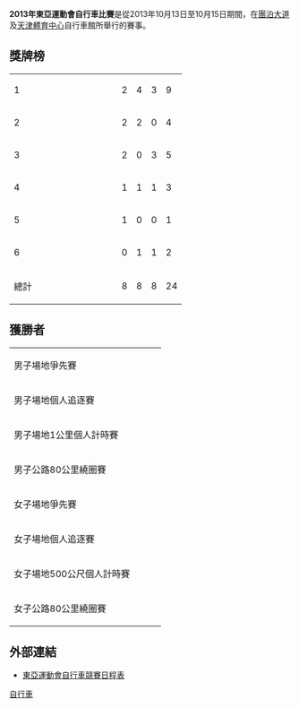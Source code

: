 '''2013年東亞運動會自行車比賽'''是從2013年10月13日至10月15日期間，在[[團泊大道|團泊大道]]及[[天津體育中心|天津體育中心]]自行車館所舉行的賽事。

==獎牌榜==
{| {{RankedMedalTable}}
|-
| 1 || align=left| {{flagIOC2|CHN|2013年東亞運動會}} || 2 || 4 || 3 || 9
|-
| 2 || width=150 align=left| {{flagIOC2|JPN|2013年東亞運動會}} || 2 || 2 || 0 || 4
|-
| 3 || width=150 align=left| {{flagIOC2|TPE|2013年東亞運動會}} || 2 || 0 || 3 || 5
|-
| 4 || align=left| {{flagIOC2|HKG|2013年東亞運動會}} || 1 || 1 || 1 || 3
|-
| 5 || align=left| {{flagIOC2|KOR|2013年東亞運動會}} || 1 || 0 || 0 || 1
|-
| 6 || align=left| {{flagIOC2|MGL|2013年東亞運動會}} || 0 || 1 || 1 || 2
|- class="sortbottom"
!colspan=2| 總計 || 8 || 8 || 8 || 24
|}

==獲勝者==
{| {{MedalistTable|type=項目|columns=1}}
|-
| 男子場地爭先賽<br>{{DetailsLink|2013年東亞運動會自行車比賽－男子場地爭先賽}}
| {{flagIOC2athlete|[[新田祐大|新田祐大]]|JPN|2013年東亞運動會}}
| {{flagIOC2athlete|[[中川誠一郎|中川誠一郎]]|JPN|2013年東亞運動會}}
| {{flagIOC2athlete|[[徐超_(自行车运动员)|徐超]]|CHN|2013年東亞運動會}}
|-
| 男子場地個人追逐賽<br>{{DetailsLink|2013年東亞運動會自行車比賽－男子場地個人追逐賽}}
| {{flagIOC2athlete|[[金弘基|金弘基]]|KOR|2013年東亞運動會}}
| {{flagIOC2athlete|[[橋本英也|橋本英也]]|JPN|2013年東亞運動會}}
| {{flagIOC2athlete|[[張敬樂|張敬樂]]|HKG|2013年東亞運動會}}
|-
| 男子場地1公里個人計時賽<br>{{DetailsLink|2013年東亞運動會自行車比賽－男子場地1公里個人計時賽}}
| {{flagIOC2athlete|[[新田祐大|新田祐大]]|JPN|2013年東亞運動會}}
| {{flagIOC2athlete|[[張淼|張淼]]|CHN|2013年東亞運動會}}
| {{flagIOC2athlete|[[蕭世鑫|蕭世鑫]]|TPE|2013年東亞運動會}}
|-
| 男子公路80公里繞圈賽<br>{{DetailsLink|2013年東亞運動會自行車比賽－男子公路80公里繞圈賽}}
| {{flagIOC2athlete|[[馮俊凱|馮俊凱]]|TPE|2013年東亞運動會}}
| {{flagIOC2athlete|[[Altansukh_Altanzul|Altansukh Altanzul]]|MGL|2013年東亞運動會}}
| {{flagIOC2athlete|[[Tuguldur_Tuulkhangai|Tuguldur Tuulkhangai]]|MGL|2013年東亞運動會}}
|-
| 女子場地爭先賽<br>{{DetailsLink|2013年東亞運動會自行車比賽－女子場地爭先賽}}
| {{flagIOC2athlete|[[李慧詩|李慧詩]]|HKG|2013年東亞運動會}}
| {{flagIOC2athlete|[[林俊紅|林俊紅]]|CHN|2013年東亞運動會}}
| {{flagIOC2athlete|[[韓俊|韓俊]]|CHN|2013年東亞運動會}}
|-
| 女子場地個人追逐賽<br>{{DetailsLink|2013年東亞運動會自行車比賽－女子場地個人追逐賽}}
| {{flagIOC2athlete|[[黃冬艷|黃冬艷]]|CHN|2013年東亞運動會}}
| {{flagIOC2athlete|[[姜帆_(自行车运动员)|姜帆]]|CHN|2013年東亞運動會}}
| {{flagIOC2athlete|[[黃亭茵|黃亭茵]]|TPE|2013年東亞運動會}}
|-
| 女子場地500公尺個人計時賽<br>{{DetailsLink|2013年東亞運動會自行車比賽－女子場地500公尺個人計時賽}}
| {{flagIOC2athlete|[[鍾天使|鍾天使]]|CHN|2013年東亞運動會}}
| {{flagIOC2athlete|[[李慧詩|李慧詩]]|HKG|2013年東亞運動會}}
| {{flagIOC2athlete|[[韓俊|韓俊]]|CHN|2013年東亞運動會}}
|-
| 女子公路80公里繞圈賽<br>{{DetailsLink|2013年東亞運動會自行車比賽－女子公路50公里繞圈賽}}
| {{flagIOC2athlete|[[黃亭茵|黃亭茵]]|TPE|2013年東亞運動會}}
| {{flagIOC2athlete|[[張楠|張楠]]|CHN|2013年東亞運動會}}
| {{flagIOC2athlete|[[蕭美玉|蕭美玉]]|TPE|2013年東亞運動會}}
|}

== 外部連結 ==
* [https://archive.is/20131013120517/http://data.tianjin2013.sports.sohu.com/Sport_Info_cn.php?xm=CY 東亞運動會自行車競賽日程表]

[[Category:2013年東亞運動會比賽項目|自行車]]